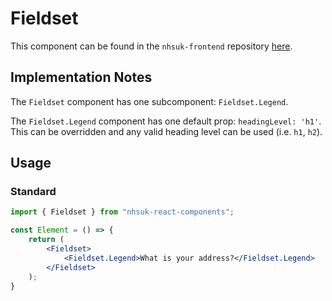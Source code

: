
<Meta title="Components/Fieldset" />

# Fieldset

This component can be found in the `nhsuk-frontend` repository <a href="https://github.com/nhsuk/nhsuk-frontend/tree/master/packages/components/fieldset" target="_blank" rel="noopener noreferrer">here</a>.

## Implementation Notes

The `Fieldset` component has one subcomponent: `Fieldset.Legend`.

The `Fieldset.Legend` component has one default prop: `headingLevel: 'h1'`. This can be overridden and any valid heading level can be used (i.e. `h1`, `h2`).

## Usage

### Standard

```jsx
import { Fieldset } from "nhsuk-react-components";

const Element = () => {
    return (
        <Fieldset>
            <Fieldset.Legend>What is your address?</Fieldset.Legend>
        </Fieldset>
    );
}
```
